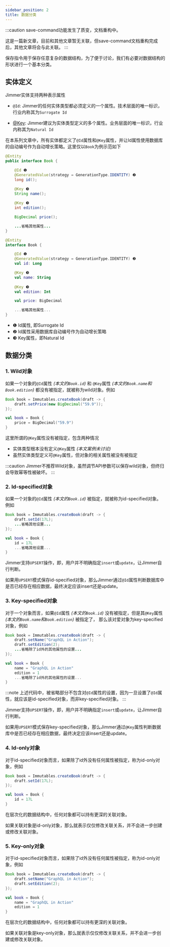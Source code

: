 ```yaml
---
sidebar_position: 2
title: 数据分类 
---
```



:::caution
save-command功能发生了质变，文档重构中。

这是一篇新文章，目前和其他文章暂无关联，但save-command文档重构完成后，其他文章将会与此关联。
:::

保存指令用于保存任意复杂的数据结构，为了便于讨论，我们有必要对数据结构的形状进行一个基本分类。

## 实体定义

Jimmer实体支持两种表示属性

-   `@Id`: Jimmer的任何实体类型都必须定义的一个属性。技术层面的唯一标识，行业内称其为`Surrogate Id`

-   [@Key](../../mapping/advanced/key): Jimmer建议为实体类型定义的多个属性。业务层面的唯一标识，行业内称其为`Natural Id`

在本系列文章中，所有实体都定义了`@Id`属性和`@Key`属性，并让Id属性使用数据库的自动编号作为自动增长策略。这里仅以`Book`为例示范如下

<Tabs groupId="language">
<TabItem value="java" label="Java">

```java title="Book.java"
@Entity
public interface Book {

    @Id ❶
    @GeneratedValue(strategy = GenerationType.IDENTITY) ❷
    long id();

    @Key ❸
    String name();
    
    @Key ❸
    int edition();

    BigDecimal price();

    ...省略其他属性...
}
```

</TabItem>
<TabItem value="kotlin" label="Kotlin">

```kotlin title="Book.kt"
@Entity
interface Book {

    @Id ❶
    @GeneratedValue(strategy = GenerationType.IDENTITY) ❷
    val id: Long

    @Key ❸
    val name: String
    
    @Key ❸
    val edition: Int

    val price: BigDecimal

    ...省略其他属性...
}
```

</TabItem>
</Tabs>

-   ❶ Id属性, 即Surrogate Id
-   ❷ Id属性采用数据库自动编号作为自动增长策略
-   ❸ Key属性，即Natural Id

## 数据分类

### 1. Wild对象

如果一个对象的`@Id`属性 *(本文的`Book.id`)* 和 `@Key`属性 *(本文的`Book.name`和`Book.edition`)* 都没有被指定，就被称为wild对象。例如

<Tabs groupId="language">
<TabItem value="java" label="Java">

```java
Book book = Immutables.createBook(draft -> {
    draft.setPrice(new BigDecimal("59.9"));
});
```

</TabItem>
<TabItem value="kotlin" label="Kotlin">

```kotlin
val book = Book {
    price = BigDecimal("59.9")
}
```

</TabItem>
</Tabs>

这里所谓的`@Key`属性没有被指定，包含两种情况

-   实体类型根本没有定义`@Key`属性 *(本文案例未讨论)*
-   虽然实体类型定义可`@Key`属性，但对象的相关属性被没有被指定

:::caution
Jimmer不推荐Wild对象，虽然调节API参数可以保存wild对象，但终归会导致幂等性被破坏。
:::

### 2. Id-specified对象

如果一个对象的`@Id`属性 *(本文的`Book.id`)* 被指定，就被称为id-specified对象。例如

<Tabs groupId="language">
<TabItem value="java" label="Java">

```java
Book book = Immutables.createBook(draft -> {
    draft.setId(17L);
    ...省略其他设置...
});
```

</TabItem>
<TabItem value="kotlin" label="Kotlin">

```kotlin
val book = Book {
    id = 17L
    ...省略其他设置...
}
```

</TabItem>
</Tabs>

Jimmer支持`UPSERT`操作，即，用户并不明确指定`insert`或`update`，让Jimmer自行判断。

如果用`UPSERT`模式保存id-specified对象，那么Jimmer通过`@Id`属性判断数据库中是否已经存在相应数据，最终决定应该insert还是update。

### 3. Key-specified对象

对于一个对象而言，如果`@Id`属性 *(本文的`Book.id`)* 没有被指定，但是其`@Key`属性 *(本文的`Book.name`和`Book.edition`)* 被指定了，
那么该对爱对象为key-specified对象，例如

<Tabs groupId="language">
<TabItem value="java" label="Java">

```java
Book book = Immutables.createBook(draft -> {
    draft.setName("GraphQL in Action");
    draft.setEdition(2);
    ...省略除了id外的其他属性的设置...
});
```

</TabItem>
<TabItem value="kotlin" label="Kotlin">

```kotlin
val book = Book {
    name = "GraphQL in Action"
    edition = 1
    ...省略除了id外的其他属性的设置...
}
```

</TabItem>
</Tabs>

:::note
上述代码中，被省略部分不包含对`@Id`属性的设置，因为一旦设置了`@Id`属性，就应该是id-specified对象，而非key-specified对象。
:::

Jimmer支持`UPSERT`操作，即，用户并不明确指定`insert`或`update`，让Jimmer自行判断。

如果用`UPSERT`模式保存key-specified对象，那么Jimmer通过`@Key`属性判断数据库中是否已经存在相应数据，最终决定应该insert还是update。

### 4. Id-only对象

对于id-specified对象而言，如果除了id外没有任何属性被指定，称为id-only对象，例如

<Tabs groupId="language">
<TabItem value="java" label="Java">

```java
Book book = Immutables.createBook(draft -> {
    draft.setId(17L);
});
```

</TabItem>
<TabItem value="kotlin" label="Kotlin">

```kotlin
val book = Book {
    id = 17L
}
```

</TabItem>
</Tabs>

在层次化的数据结构中，任何对象都可以持有更深的关联对象。

如果关联对象是id-only对象，那么就表示仅仅修改关联关系，并不会进一步创建或修改关联对象。

### 5. Key-only对象

对于id-specified对象而言，如果除了id外没有任何属性被指定，称为id-only对象，例如

<Tabs groupId="language">
<TabItem value="java" label="Java">

```java
Book book = Immutables.createBook(draft -> {
    draft.setName("GraphQL in Action");
    draft.setEdition(2);
});
```

</TabItem>
<TabItem value="kotlin" label="Kotlin">

```kotlin
val book = Book {
    name = "GraphQL in Action"
    edition = 1
}
```

</TabItem>
</Tabs>

在层次化的数据结构中，任何对象都可以持有更深的关联对象。

如果关联对象是key-only对象，那么就表示仅仅修改关联关系，并不会进一步创建或修改关联对象。
